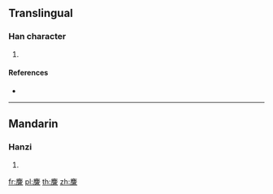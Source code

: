 {{character info/new}}
==Translingual==

===Han character===
{{Han char|rn=198|rad=鹿|as=07|sn=18|four=00213|canj=IPYIU}}

# {{defn|Han|sort=鹿07}}

====References====
* {{Han ref|kx=1510.060|dkj=47636|dj=2038.170|hdz=74731.160|uh=9E8D|ud=40589|bh=EFAC|bd=61356}}

----

==Mandarin==

===Hanzi===
{{cmn-hanzi|pin=[[liú]] ([[liu2]]), [[mí]] ([[mi2]])|wg=liu<sup>2</sup>, mi<sup>2</sup>}}

# {{defn|lang=cmn|sort=鹿07}}

[[fr:麍]]
[[pl:麍]]
[[th:麍]]
[[zh:麍]]
